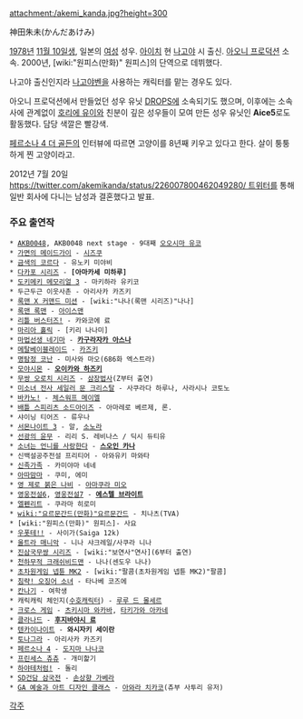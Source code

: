 attachment:/akemi_kanda.jpg?height=300

神田朱未(かんだあけみ)

[[1978년]] [[11월 10일]]생, 일본의 [[여성]] 성우. [[아이치]] 현 [[나고야]] 시 출신. [[아오니 프로덕션]] 소속. 2000년, [wiki:"원피스(만화)" 원피스]의 단역으로 데뷔했다.

나고야 출신인지라 [[나고야벤]]을 사용하는 캐릭터를 맡는 경우도 있다.

아오니 프로덕션에서 만들었던 성우 유닛 [[DROPS]]에 소속되기도 했으며, 이후에는 소속사에 관계없이 [[호리에 유이]]와 친분이 깊은 성우들이 모여 만든 성우 유닛인 '''Aice5'''로도 활동했다. 담당 색깔은 빨강색.

[[페르소나 4 더 골든]]의 인터뷰에 따르면 고양이를 8년째 키우고 있다고 한다. 살이 퉁퉁하게 찐 고양이라고.

2012년 7월 20일 [[https://twitter.com/akemikanda/status/226007800462049280/ 트위터]]를 통해 일반 회사에 다니는 남성과 결혼했다고 발표.

=== 주요 출연작 ===
 * [[AKB0048]], AKB0048 next stage - 9대째 [[오오시마 유코]]
 * [[가면의 메이드가이]] - [[시즈쿠]]
 * [[금색의 코르다]] - 유노키 미야비
 * [[다카포 시리즈]] - '''[아마카세 미하루]'''
 * [[도키메키 메모리얼 3]] - 마키하라 유키코
 * 두근두근 이웃사촌 - 아리사카 카즈키
 * [[록맨 X 커맨드 미션]] - [wiki:"나나(록맨 시리즈)"나나]
 * [[록맨 록맨]] - [[아이스맨]]
 * [[리틀 버스터즈!]] - 카와코에 료
 * [[마리아 홀릭]] - [키리 나나미]
 * [[마법선생 네기마]] - '''[[카구라자카 아스나]]'''
 * [[메탈베이블레이드]] - [[카즈키]]
 * [[명탐정 코난]] - 미사와 마오(686화 엑스트라)
 * [[모야시몬]] - '''[[오이카와 하즈키]]'''
 * [[무쌍 오로치 시리즈]] - [[삼장법사]](Z부터 출연)
 * [[미소녀 전사 세일러 문 크리스탈]] - 사쿠라다 하루나, 사라시나 코토노
 * [[바카노!]] - [[체스워프 메이엘]]
 * [[배틀 스피리츠 소드아이즈]] - 아마레로 베르제, 론.
 * 샤이닝 티어즈 - 류우나
 * [[서몬나이트 3]] - 알, [[소노라]]
 * [[선광의 윤무]] - 리리 S. 레비나스 / 딕시 듀티유
 * [[소녀는 언니를 사랑한다]] - '''[[스오인 카나]]'''
 * 신백설공주전설 프리티어 - 아와유키 마와타
 * [[신족가족]] - 카미야마 네네
 * [[아따맘마]] - 쿠미, 에미
 * [[영 제로 붉은 나비]] - [[아마쿠라 미오]]
 * [[영웅전설6]], [[영웅전설7]] - '''[[에스텔 브라이트]]'''
 * [[엘펜리트]] - 쿠라마 히로미
 * [[wiki:"요르문간드(만화)"요르문간드]] - 치나츠(TVA)
 * [wiki:"원피스(만화)" 원피스]- 사요
 * [[우폿테!!]] - 사이가(Saiga 12k)
 * [[울트라 매니악]] - 니나 샤크레일/사쿠라 니나
 * [[진삼국무쌍 시리즈]] - [wiki:"보연사"연사](6부터 출연)
 * [[천하무적 크래쉬비드맨]] - 나나(센도우 나나)
 * [[초차원게임 넵튠 MK2]] - [wiki:"팔콤(초차원게임 넵튠 MK2)"팔콤]
 * [[침략! 오징어 소녀]] - 타나베 코즈에
 * [[칸나기]] - 여학생
 * 캐릭캐릭 체인지([[수호캐릭터]]) - [[루루 드 몰세르]]
 * [[크로스 게임]] - [[츠키시마 와카바]], [[타키가와 아카네]]
 * [[클라나드]] - '''[[후지바야시 료]]'''
 * [[텐카이나이트]] - '''와시자키 세이란'''
 * [[토나그라]] - 아리사카 카즈키
 * [[페르소나 4]] - [[도지마 나나코]]
 * [[프린세스 츄츄]] - 개미핥기
 * [[하야테처럼!]] - 돌리
 * [[SD건담 삼국전]] - [[손상향 가베라]]
 * [[GA 예술과 아트 디자인 클래스]] - [[아와라 치카코]](츄부 사투리 유저)

[[각주]]
